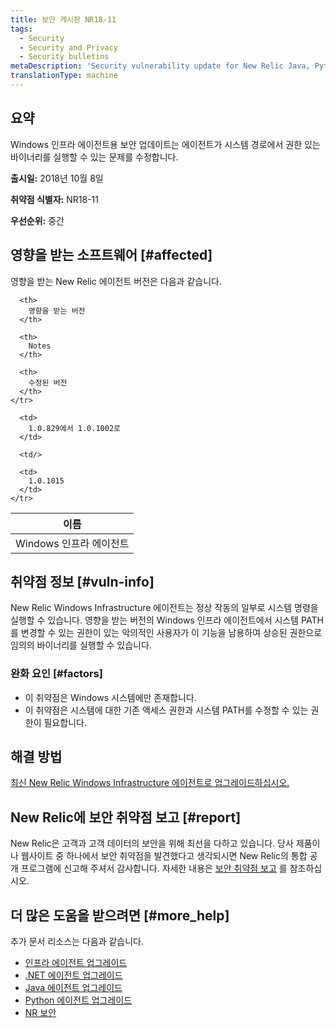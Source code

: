 ```yaml
---
title: 보안 게시판 NR18-11
tags:
  - Security
  - Security and Privacy
  - Security bulletins
metaDescription: 'Security vulnerability update for New Relic Java, Python, and .NET agents.'
translationType: machine
---
```


## 요약

Windows 인프라 에이전트용 보안 업데이트는 에이전트가 시스템 경로에서 권한 있는 바이너리를 실행할 수 있는 문제를 수정합니다.

**출시일:** 2018년 10월 8일

**취약점 식별자:** NR18-11

**우선순위:** 중간

## 영향을 받는 소프트웨어 [#affected]

영향을 받는 New Relic 에이전트 버전은 다음과 같습니다.

<table>
  <thead>
    <tr>
      <th>
        이름
      </th>

      <th>
        영향을 받는 버전
      </th>

      <th>
        Notes
      </th>

      <th>
        수정된 버전
      </th>
    </tr>
  </thead>

  <tbody>
    <tr>
      <td>
        Windows 인프라 에이전트
      </td>

      <td>
        1.0.829에서 1.0.1002로
      </td>

      <td/>

      <td>
        1.0.1015
      </td>
    </tr>
  </tbody>
</table>

## 취약점 정보 [#vuln-info]

New Relic Windows Infrastructure 에이전트는 정상 작동의 일부로 시스템 명령을 실행할 수 있습니다. 영향을 받는 버전의 Windows 인프라 에이전트에서 시스템 PATH를 변경할 수 있는 권한이 있는 악의적인 사용자가 이 기능을 남용하여 상승된 권한으로 임의의 바이너리를 실행할 수 있습니다.

### 완화 요인 [#factors]

* 이 취약점은 Windows 시스템에만 존재합니다.
* 이 취약점은 시스템에 대한 기존 액세스 권한과 시스템 PATH를 수정할 수 있는 권한이 필요합니다.

## 해결 방법

[최신 New Relic Windows Infrastructure 에이전트로 업그레이드하십시오.](/docs/infrastructure/new-relic-infrastructure/installation/update-infrastructure-agent)

## New Relic에 보안 취약점 보고 [#report]

New Relic은 고객과 고객 데이터의 보안을 위해 최선을 다하고 있습니다. 당사 제품이나 웹사이트 중 하나에서 보안 취약점을 발견했다고 생각되시면 New Relic의 통합 공개 프로그램에 신고해 주셔서 감사합니다. 자세한 내용은 [보안 취약점 보고](/docs/security/new-relic-security/data-privacy/reporting-security-vulnerabilities) 를 참조하십시오.

## 더 많은 도움을 받으려면 [#more_help]

추가 문서 리소스는 다음과 같습니다.

* [인프라 에이전트 업그레이드](/docs/infrastructure/new-relic-infrastructure/installation/update-infrastructure-agent)
* [.NET 에이전트 업그레이드](/docs/agents/net-agent/installation/update-net-agent)
* [Java 에이전트 업그레이드](/docs/agents/java-agent/installation/upgrade-java-agent)
* [Python 에이전트 업그레이드](/docs/agents/python-agent/installation-configuration/upgrade-python-agent)
* [NR 보안](https://newrelic.com/security)
